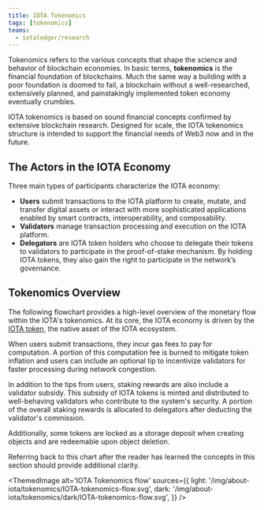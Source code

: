 ```yaml
---
title: IOTA Tokenomics
tags: [tokenomics]
teams:
  - iotaledger/research
---
```


Tokenomics refers to the various concepts that shape the science and behavior of blockchain economies. In basic terms, **tokenomics** is the financial foundation of blockchains. Much the same way a building with a poor foundation is doomed to fail, a blockchain without a well-researched, extensively planned, and painstakingly implemented token economy eventually crumbles.

IOTA tokenomics is based on sound financial concepts confirmed by extensive blockchain research. Designed for scale, the IOTA tokenomics structure is intended to support the financial needs of Web3 now and in the future.

## The Actors in the IOTA Economy

Three main types of participants characterize the IOTA economy:

- **Users** submit transactions to the IOTA platform to create, mutate, and transfer digital assets or interact with more sophisticated applications enabled by smart contracts, interoperability, and composability.
- **Validators** manage transaction processing and execution on the IOTA platform.
- **Delegators** are IOTA token holders who choose to delegate their tokens to validators to participate in the proof-of-stake mechanism. By holding IOTA tokens, they also gain the right to participate in the network’s governance.

## Tokenomics Overview

The following flowchart provides a high-level overview of the monetary flow within the IOTA's tokenomics. At its core, the IOTA economy is driven by the [IOTA token](iota-token.mdx), the native asset of the IOTA ecosystem.

When users submit transactions, they incur gas fees to pay for computation. A portion of this computation fee is burned to mitigate token inflation and users can include an optional tip to incentivize validators for faster processing during network congestion.

In addition to the tips from users, staking rewards are also include a validator subsidy. This subsidy of IOTA tokens is minted and distributed to well-behaving validators who contribute to the system's security. A portion of the overall staking rewards is allocated to delegators after deducting the validator's commission.

Additionally, some tokens are locked as a storage deposit when creating objects and are redeemable upon object deletion.

Referring back to this chart after the reader has learned the concepts in this section should provide additional clarity.

<ThemedImage
    alt='IOTA Tokenomics flow'
    sources={{
    light: '/img/about-iota/tokenomics/IOTA-tokenomics-flow.svg',
    dark:  '/img/about-iota/tokenomics/dark/IOTA-tokenomics-flow.svg',
    }}
/>


<Quiz questions={questions} />
